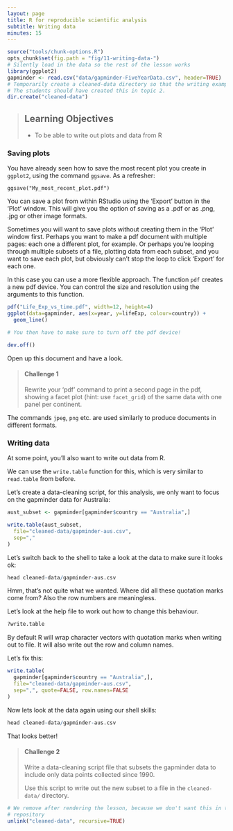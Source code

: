```yaml
---
layout: page
title: R for reproducible scientific analysis
subtitle: Writing data
minutes: 15
---
```


```r
source("tools/chunk-options.R")
opts_chunk$set(fig.path = "fig/11-writing-data-")
# Silently load in the data so the rest of the lesson works
library(ggplot2)
gapminder <- read.csv("data/gapminder-FiveYearData.csv", header=TRUE)
# Temporarily create a cleaned-data directory so that the writing examples work
# The students should have created this in topic 2. 
dir.create("cleaned-data")
```

> ## Learning Objectives {.objectives}
>
> * To be able to write out plots and data from R
>

### Saving plots

You have already seen how to save the most recent plot you create in `ggplot2`,
using the command `ggsave`. As a refresher:

```rm
ggsave("My_most_recent_plot.pdf")
```

You can save a plot from within RStudio using the 'Export' button 
in the 'Plot' window. This will give you the option of saving as a 
.pdf or as .png, .jpg or other image formats. 

Sometimes you will want to save plots without creating them in the
'Plot' window first. Perhaps you want to make a pdf document with
multiple pages: each one a different plot, for example. Or perhaps 
you're looping through multiple subsets of a file, plotting data from 
each subset, and you want to save each plot, but obviously can't stop 
the loop to click 'Export' for each one. 

In this case you can use a more flexible approach. The function
`pdf` creates a new pdf device. You can control the size and resolution
using the arguments to this function.

```r
pdf("Life_Exp_vs_time.pdf", width=12, height=4)
ggplot(data=gapminder, aes(x=year, y=lifeExp, colour=country)) +
  geom_line()

# You then have to make sure to turn off the pdf device!

dev.off()
```

Open up this document and have a look. 

> #### Challenge 1 {.challenge}
>
> Rewrite your 'pdf' command to print a second
> page in the pdf, showing a facet plot (hint: use `facet_grid`)
> of the same data with one panel per continent.
>


The commands `jpeg`, `png` etc. are used similarly to produce
documents in different formats. 

### Writing data

At some point, you'll also want to write out data from R.

We can use the `write.table` function for this, which is
very similar to `read.table` from before.

Let's create a data-cleaning script, for this analysis, we
only want to focus on the gapminder data for Australia:

```r
aust_subset <- gapminder[gapminder$country == "Australia",]

write.table(aust_subset,
  file="cleaned-data/gapminder-aus.csv",
  sep=","
)
```

Let's switch back to the shell to take a look at the data to make sure it looks
ok:

```r
head cleaned-data/gapminder-aus.csv
```

Hmm, that's not quite what we wanted. Where did all these
quotation marks come from? Also the row numbers are 
meaningless.

Let's look at the help file to work out how to change this
behaviour.

```r
?write.table
```

By default R will wrap character vectors with quotation marks
when writing out to file. It will also write out the row and
column names.

Let's fix this:

```r
write.table(
  gapminder[gapminder$country == "Australia",],
  file="cleaned-data/gapminder-aus.csv",
  sep=",", quote=FALSE, row.names=FALSE
)
```

Now lets look at the data again using our shell skills:

```r
head cleaned-data/gapminder-aus.csv
```

That looks better!

> #### Challenge 2 {.challenge}
>
> Write a data-cleaning script file that subsets the gapminder
> data to include only data points collected since 1990.
> 
> Use this script to write out the new subset to a file
> in the `cleaned-data/` directory. 
> 

```r
# We remove after rendering the lesson, because we don't want this in the lesson
# repository
unlink("cleaned-data", recursive=TRUE)
```
